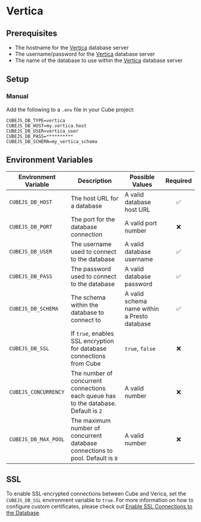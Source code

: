 # Vertica

## Prerequisites

- The hostname for the [Vertica][vertica] database server
- The username/password for the [Vertica][vertica] database server
- The name of the database to use within the [Vertica][vertica] database server

## Setup

### Manual

Add the following to a `.env` file in your Cube project:

```dotenv
CUBEJS_DB_TYPE=vertica
CUBEJS_DB_HOST=my.vertica.host
CUBEJS_DB_USER=vertica_user
CUBEJS_DB_PASS=**********
CUBEJS_DB_SCHEMA=my_vertica_schema
```

## Environment Variables

| Environment Variable       | Description                                                                         | Possible Values                               | Required |
| -------------------------- | ----------------------------------------------------------------------------------- | --------------------------------------------- | :------: |
| `CUBEJS_DB_HOST`           | The host URL for a database                                                         | A valid database host URL                     |    ✅    |
| `CUBEJS_DB_PORT`           | The port for the database connection                                                | A valid port number                           |    ❌    |
| `CUBEJS_DB_USER`           | The username used to connect to the database                                        | A valid database username                     |    ✅    |
| `CUBEJS_DB_PASS`           | The password used to connect to the database                                        | A valid database password                     |    ✅    |
| `CUBEJS_DB_SCHEMA`         | The schema within the database to connect to                                        | A valid schema name within a Presto database  |    ✅    |
| `CUBEJS_DB_SSL`            | If `true`, enables SSL encryption for database connections from Cube                | `true`, `false`                               |    ❌    |
| `CUBEJS_CONCURRENCY`       | The number of concurrent connections each queue has to the database. Default is `2` | A valid number                                |    ❌    |
| `CUBEJS_DB_MAX_POOL`       | The maximum number of concurrent database connections to pool. Default is `8`       | A valid number                                |    ❌    |


## SSL

To enable SSL-encrypted connections between Cube and Verica, set the
`CUBEJS_DB_SSL` environment variable to `true`. For more information on how to
configure custom certificates, please check out [Enable SSL Connections to the
Database][ref-recipe-enable-ssl].

[vertica]: https://www.vertica.com/documentation/vertica/all/
[ref-recipe-enable-ssl]:/guides/recipes/data-sources/using-ssl-connections-to-data-source
  
